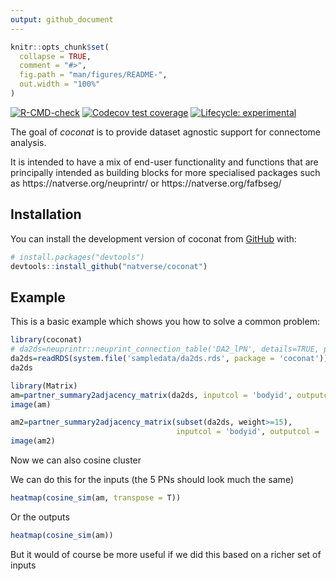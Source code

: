 ```yaml
---
output: github_document
---
```


<!-- README.md is generated from README.Rmd. Please edit that file -->
<!-- devtools::build_readme() -->

```r
knitr::opts_chunk$set(
  collapse = TRUE,
  comment = "#>",
  fig.path = "man/figures/README-",
  out.width = "100%"
)
```

<!-- badges: start -->
[![R-CMD-check](https://github.com/natverse/coconat/actions/workflows/R-CMD-check.yaml/badge.svg)](https://github.com/natverse/coconat/actions/workflows/R-CMD-check.yaml)
[![Codecov test coverage](https://codecov.io/gh/natverse/coconat/branch/master/graph/badge.svg)](https://app.codecov.io/gh/natverse/coconat?branch=master)
[![Lifecycle: experimental](https://img.shields.io/badge/lifecycle-experimental-orange.svg)](https://lifecycle.r-lib.org/articles/stages.html#experimental)
<!-- badges: end -->

The goal of *coconat* is to provide dataset agnostic support for connectome analysis.

It is intended to have a mix of end-user functionality and functions that are
principally intended as building blocks for more specialised packages such as
https://natverse.org/neuprintr/ or https://natverse.org/fafbseg/

## Installation

You can install the development version of coconat from [GitHub](https://github.com/) with:

``` r
# install.packages("devtools")
devtools::install_github("natverse/coconat")
```

## Example

This is a basic example which shows you how to solve a common problem:

```r
library(coconat)
# da2ds=neuprintr::neuprint_connection_table('DA2_lPN', details=TRUE, partners='out', conn = hbconn)
da2ds=readRDS(system.file('sampledata/da2ds.rds', package = 'coconat'))
da2ds
```

```r
library(Matrix)
am=partner_summary2adjacency_matrix(da2ds, inputcol = 'bodyid', outputcol = 'partner')
image(am)
```

```r

am2=partner_summary2adjacency_matrix(subset(da2ds, weight>=15), 
                                     inputcol = 'bodyid', outputcol = 'partner')
image(am2)
```
Now we can also cosine cluster


We can do this for the inputs (the 5 PNs should look much the same)
```r
heatmap(cosine_sim(am, transpose = T))
```

Or the outputs

```r
heatmap(cosine_sim(am))
```

But it would of course be more useful if we did this based on a richer set of inputs

